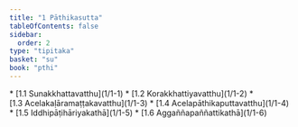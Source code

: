 ```yaml
---
title: "1 Pāthikasutta"
tableOfContents: false
sidebar:
  order: 2
type: "tipitaka"
basket: "su"
book: "pthi"
---
```



<DynamicBreadcrumb />



<TableOfContents book="pthi" section="1">
* [1.1 Sunakkhattavatthu](1/1-1)
* [1.2 Korakkhattiyavatthu](1/1-2)
* [1.3 Acelakaḷāramaṭṭakavatthu](1/1-3)
* [1.4 Acelapāthikaputtavatthu](1/1-4)
* [1.5 Iddhipāṭihāriyakathā](1/1-5)
* [1.6 Aggaññapaññattikathā](1/1-6)
</TableOfContents>